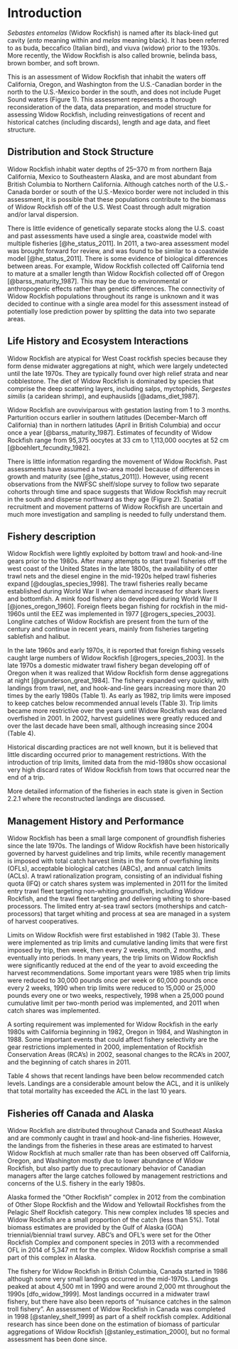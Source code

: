 # Introduction

*Sebastes entomelas* (Widow Rockfish) is named after its black-lined gut cavity (*ento* meaning within and *melas* meaning black). It has been referred to as buda, beccafico (Italian bird), and viuva (widow) prior to the 1930s. More recently, the Widow Rockfish is also called brownie, belinda bass, brown bomber, and soft brown.

This is an assessment of Widow Rockfish that inhabit the waters off California, Oregon, and Washington from the U.S.-Canadian border in the north to the U.S.-Mexico border in the south, and does not include Puget Sound waters (Figure 1). This assessment represents a thorough reconsideration of the data, data preparation, and model structure for assessing Widow Rockfish, including reinvestigations of recent and historical catches (including discards), length and age data, and fleet structure.

## Distribution and Stock Structure

Widow Rockfish inhabit water depths of 25–370 m from northern Baja California, Mexico to Southeastern Alaska, and are most abundant from British Columbia to Northern California. Although catches north of the U.S.-Canada border or south of the U.S.-Mexico border were not included in this assessment, it is possible that these populations contribute to the biomass of Widow Rockfish off of the U.S. West Coast through adult migration and/or larval dispersion.

There is little evidence of genetically separate stocks along the U.S. coast and past assessments have used a single area, coastwide model with multiple fisheries [@he_status_2011]. In 2011, a two-area assessment model was brought forward for review, and was found to be similar to a coastwide model [@he_status_2011]. There is some evidence of biological differences between areas. For example, Widow Rockfish collected off California tend to mature at a smaller length than Widow Rockfish collected off of Oregon [@barss_maturity_1987]. This may be due to environmental or anthropogenic effects rather than genetic differences. The connectivity of Widow Rockfish populations throughout its range is unknown and it was decided to continue with a single area model for this assessment instead of potentially lose prediction power by splitting the data into two separate areas.

## Life History and Ecosystem Interactions

Widow Rockfish are atypical for West Coast rockfish species because they form dense midwater aggregations at night, which were largely undetected until the late 1970s. They are typically found over high relief strata and near cobblestone. The diet of Widow Rockfish is dominated by species that comprise the deep scattering layers, including salps, myctophids, *Sergestes similis* (a caridean shrimp), and euphausiids [@adams_diet_1987].

Widow Rockfish are ovoviviparous with gestation lasting from 1 to 3 months. Parturition occurs earlier in southern latitudes (December-March off California) than in northern latitudes (April in British Columbia) and occur once a year [@barss_maturity_1987]. Estimates of fecundity of Widow Rockfish range from 95,375 oocytes at 33 cm to 1,113,000 oocytes at 52 cm [@boehlert_fecundity_1982].

There is little information regarding the movement of Widow Rockfish. Past assessments have assumed a two-area model because of differences in growth and maturity (see [@he_status_2011]). However, using recent observations from the NWFSC shelf/slope survey to follow two separate cohorts through time and space suggests that Widow Rockfish may recruit in the south and disperse northward as they age (Figure 2). Spatial recruitment and movement patterns of Widow Rockfish are uncertain and much more investigation and sampling is needed to fully understand them.

## Fishery description

Widow Rockfish were lightly exploited by bottom trawl and hook-and-line gears prior to the 1980s. After many attempts to start trawl fisheries off the west coast of the United States in the late 1800s, the availability of otter trawl nets and the diesel engine in the mid-1920s helped trawl fisheries expand [@douglas_species_1998]. The trawl fisheries really became established during World War II when demand increased for shark livers and bottomfish. A mink food fishery also developed during World War II [@jones_oregon_1960]. Foreign fleets began fishing for rockfish in the mid-1960s until the EEZ was implemented in 1977 [@rogers_species_2003]. Longline catches of Widow Rockfish are present from the turn of the century and continue in recent years, mainly from fisheries targeting sablefish and halibut.

In the late 1960s and early 1970s, it is reported that foreign fishing vessels caught large numbers of Widow Rockfish [@rogers_species_2003]. In the late 1970s a domestic midwater trawl fishery began developing off of Oregon when it was realized that Widow Rockfish form dense aggregations at night [@gunderson_great_1984]. The fishery expanded very quickly, with landings from trawl, net, and hook-and-line gears increasing more than 20 times by the early 1980s (Table 1). As early as 1982, trip limits were imposed to keep catches below recommended annual levels (Table 3). Trip limits became more restrictive over the years until Widow Rockfish was declared overfished in 2001. In 2002, harvest guidelines were greatly reduced and over the last decade have been small, although increasing since 2004 (Table 4).

Historical discarding practices are not well known, but it is believed that little discarding occurred prior to management restrictions. With the introduction of trip limits, limited data from the mid-1980s show occasional very high discard rates of Widow Rockfish from tows that occurred near the end of a trip.

More detailed information of the fisheries in each state is given in Section 2.2.1 where the reconstructed landings are discussed.

## Management History and Performance

Widow Rockfish has been a small large component of groundfish fisheries since the late 1970s. The landings of Widow Rockfish have been historically governed by harvest guidelines and trip limits, while recently management is imposed with total catch harvest limits in the form of overfishing limits (OFLs), acceptable biological catches (ABCs), and annual catch limits (ACLs). A trawl rationalization program, consisting of an individual fishing quota (IFQ) or catch shares system was implemented in 2011 for the limited entry trawl fleet targeting non-whiting groundfish, including Widow Rockfish, and the trawl fleet targeting and delivering whiting to shore-based processors. The limited entry at-sea trawl sectors (motherships and catch-processors) that target whiting and process at sea are managed in a system of harvest cooperatives.

Limits on Widow Rockfish were first established in 1982 (Table 3). These were implemented as trip limits and cumulative landing limits that were first imposed by trip, then week, then every 2 weeks, month, 2 months, and eventually into periods. In many years, the trip limits on Widow Rockfish were significantly reduced at the end of the year to avoid exceeding the harvest recommendations. Some important years were 1985 when trip limits were reduced to 30,000 pounds once per week or 60,000 pounds once every 2 weeks, 1990 when trip limits were reduced to 15,000 or 25,000 pounds every one or two weeks, respectively, 1998 when a 25,000 pound cumulative limit per two-month period was implemented, and 2011 when catch shares was implemented.

A sorting requirement was implemented for Widow Rockfish in the early 1980s with California beginning in 1982, Oregon in 1984, and Washington in 1988. Some important events that could affect fishery selectivity are the gear restrictions implemented in 2000, implementation of Rockfish Conservation Areas (RCA’s) in 2002, seasonal changes to the RCA’s in 2007, and the beginning of catch shares in 2011.

Table 4 shows that recent landings have been below recommended catch levels. Landings are a considerable amount below the ACL, and it is unlikely that total mortality has exceeded the ACL in the last 10 years.

<!--
## Management performance

Management performance, including a table or tables comparing Overfishing Limit (OFL), Acceptable Biological Catch (ABC), Annual Catch Limit (ACL), landings, and catch (i.e., landings plus discard) for each area and year. Groundfish assessments that estimate dead discarded catch must include a disclaimer noting that total mortality estimates from the WCGOP and from the stock assessment may differ due to the use of different methods. Investigation into how these methods differ is beyond the scope of a benchmark assessment. The rationale for modeling discard mortality can also be provided. This should be included in all update assessments.
-->

## Fisheries off Canada and Alaska

Widow Rockfish are distributed throughout Canada and Southeast Alaska and are commonly caught in trawl and hook-and-line fisheries. However, the landings from the fisheries in these areas are estimated to harvest Widow Rockfish at much smaller rate than has been observed off California, Oregon, and Washington mostly due to lower abundance of Widow Rockfish, but also partly due to precautionary behavior of Canadian managers after the large catches followed by management restrictions and concerns of the U.S. fishery in the early 1980s.

Alaska formed the “Other Rockfish” complex in 2012 from the combination of Other Slope Rockfish and the Widow and Yellowtail Rockfishes from the Pelagic Shelf Rockfish category. This new complex includes 18 species and Widow Rockfish are a small proportion of the catch (less than 5%). Total biomass estimates are provided by the Gulf of Alaska (GOA) triennial/biennial trawl survey. ABC’s and OFL’s were set for the Other Rockfish Complex and component species in 2013 with a recommended OFL in 2014 of 5,347 mt for the complex. Widow Rockfish comprise a small part of this complex in Alaska.

The fishery for Widow Rockfish in British Columbia, Canada started in 1986 although some very small landings occurred in the mid-1970s. Landings peaked at about 4,500 mt in 1990 and were around 2,000 mt throughout the 1990s [dfo_widow_1999]. Most landings occurred in a midwater trawl fishery, but there have also been reports of “nuisance catches in the salmon troll fishery”. An assessment of Widow Rockfish in Canada was completed in 1998 [@stanley_shelf_1999] as part of a shelf rockfish complex. Additional research has since been done on the estimation of biomass of particular aggregations of Widow Rockfish [@stanley_estimation_2000], but no formal assessment has been done since.
